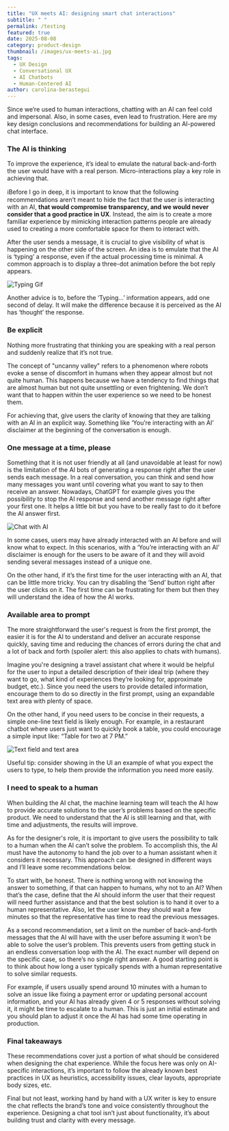 ```yaml
---
title: "UX meets AI: designing smart chat interactions"
subtitle: " "
permalink: /testing
featured: true
date: 2025-08-08
category: product-design
thumbnail: /images/ux-meets-ai.jpg
tags:
  - UX Design
  - Conversational UX
  - AI Chatbots
  - Human-Centered AI
author: carolina-berastegui
---
```

Since we’re used to human interactions, chatting with an AI can feel cold and impersonal. Also, in some cases, even lead to frustration. Here are my key design conclusions and recommendations for building an AI-powered chat interface.

<Videoplayer name="screen-recording-2025-08-29-at-15.09.24.mp4"/>
<Videoplayer id="bjqEXBmBTO8"/>

### **The AI is thinking**

To improve the experience, it’s ideal to emulate the natural back-and-forth the user would have with a real person. Micro-interactions play a key role in achieving that.

ℹ️Before I go in deep, it is important to know that the following recommendations aren’t meant to hide the fact that the user is interacting with an AI, **that would compromise transparency, and we would never consider that a good practice in UX**. Instead, the aim is to create a more familiar experience by mimicking interaction patterns people are already used to creating a more comfortable space for them to interact with.

After the user sends a message, it is crucial to give visibility of what is happening on the other side of the screen. An idea is to emulate that the AI is ‘typing’ a response, even if the actual processing time is minimal. A common approach is to display a three-dot animation before the bot reply appears.

![Typing Gif](/images/typing-gif.gif "Typing Gif")

Another advice is to, before the ‘Typing…’ information appears, add one second of delay. It will make the difference because it is perceived as the AI has ‘thought’ the response.

### **Be explicit**

Nothing more frustrating that thinking you are speaking with a real person and suddenly realize that it’s not true.

The concept of "uncanny valley" refers to a phenomenon where robots evoke a sense of discomfort in humans when they appear almost but not quite human. This happens because we have a tendency to find things that are almost human but not quite unsettling or even frightening. We don’t want that to happen within the user experience so we need to be honest them.

For achieving that, give users the clarity of knowing that they are talking with an AI in an explicit way. Something like ‘You’re interacting with an AI’ disclaimer at the beginning of the conversation is enough.

### **One message at a time, please**

Something that it is not user friendly at all (and unavoidable at least for now) is the limitation of the AI bots of generating a response right after the user sends each message. In a real conversation, you can think and send how many messages you want until covering what you want to say to then receive an answer. Nowadays, ChatGPT for example gives you the possibility to stop the AI response and send another message right after your first one. It helps a little bit but you have to be really fast to do it before the AI answer first.

![Chat with AI](/images/ux-meets-ai-chat.png "Chat with AI")

In some cases, users may have already interacted with an AI before and will know what to expect. In this scenarios, with a ‘You’re interacting with an AI’ disclaimer is enough for the users to be aware of it and they will avoid sending several messages instead of a unique one.

On the other hand, if it’s the first time for the user interacting with an AI, that can be little more tricky. You can try disabling the ‘Send’ button right after the user clicks on it. The first time can be frustrating for them but then they will understand the idea of how the AI works.

### **Available area to prompt**

The more straightforward the user's request is from the first prompt, the easier it is for the AI to understand and deliver an accurate response quickly, saving time and reducing the chances of errors during the chat and a lot of back and forth (spoiler alert: this also applies to chats with humans).

Imagine you're designing a travel assistant chat where it would be helpful for the user to input a detailed description of their ideal trip (where they want to go, what kind of experiences they’re looking for, approximate budget, etc.). Since you need the users to provide detailed information, encourage them to do so directly in the first prompt, using an expandable text area with plenty of space.

On the other hand, if you need users to be concise in their requests, a simple one-line text field is likely enough. For example, in a restaurant chatbot where users just want to quickly book a table, you could encourage a simple input like: “Table for two at 7 PM.”

![Text field and text area](/images/ux-meets-ai-chat-2.png)

Useful tip: consider showing in the UI an example of what you expect the users to type, to help them provide the information you need more easily.

### **I need to speak to a human**

When building the AI chat, the machine learning team will teach the AI how to provide accurate solutions to the user’s problems based on the specific product. We need to understand that the AI is still learning and that, with time and adjustments, the results will improve.

As for the designer's role, it is important to give users the possibility to talk to a human when the AI can’t solve the problem. To accomplish this, the AI must have the autonomy to hand the job over to a human assistant when it considers it necessary. This approach can be designed in different ways and I’ll leave some recommendations below.

To start with, be honest. There is nothing wrong with not knowing the answer to something, if that can happen to humans, why not to an AI? When that’s the case, define that the AI should inform the user that their request will need further assistance and that the best solution is to hand it over to a human representative. Also, let the user know they should wait a few minutes so that the representative has time to read the previous messages.

As a second recommendation, set a limit on the number of back-and-forth messages that the AI will have with the user before assuming it won’t be able to solve the user’s problem. This prevents users from getting stuck in an endless conversation loop with the AI. The exact number will depend on the specific case, so there’s no single right answer. A good starting point is to think about how long a user typically spends with a human representative to solve similar requests.

For example, if users usually spend around 10 minutes with a human to solve an issue like fixing a payment error or updating personal account information, and your AI has already given 4 or 5 responses without solving it, it might be time to escalate to a human. This is just an initial estimate and you should plan to adjust it once the AI has had some time operating in production.

### Final takeaways

These recommendations cover just a portion of what should be considered when designing the chat experience. While the focus here was only on AI-specific interactions, it’s important to follow the already known best practices in UX as heuristics, accessibility issues, clear layouts, appropriate body sizes, etc.

Final but not least, working hand by hand with a UX writer is key to ensure the chat reflects the brand’s tone and voice consistently throughout the experience. Designing a chat tool isn’t just about functionality, it’s about building trust and clarity with every message.